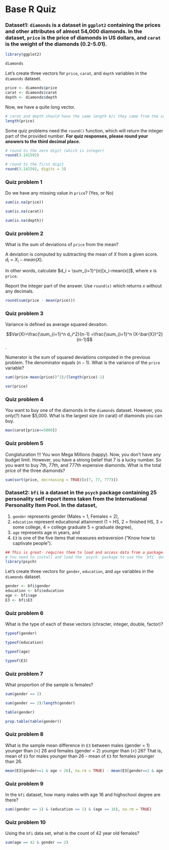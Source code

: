# Base R Quiz


### Dataset1: `diamonds` is a dataset in `ggplot2` containing the prices and other attributes of almost 54,000 diamonds. In the dataset, `price` is the price of diamonds in US dollars, and `carat` is the weight of the diamonds (0.2-5.01). 

```r
library(ggplot2)
```

```r
diamonds
```

Let's create three vectors for `price`, `carat`, and `depth` variables in the `diamonds` dataset. 
```r
price <- diamonds$price
carat <- diamonds$carat
depth <- diamonds$depth
```

Now, we have a quite long vector. 
```r
# carat and depth should have the same length b/c they came from the same dataset. 
length(price)
```

Some quiz problems need the `round()` function, which will return the integer part of the provided number. **For quiz responses, please round your answers to the third decimal place.**

```r
# round to the zero digit (which is integer)
round(3.141592)
```
```r
# round to the first digit
round(3.141592, digits = 3)
```


### Quiz problem 1

Do we have any missing value in `price`? (Yes, or No)

```r
sum(is.na(price))
```

```r
sum(is.na(carat))
```

```r
sum(is.na(depth))
```

### Quiz problem 2

What is the sum of deviations of `price` from the mean?  

A deviation is computed by subtracting the mean of $X$ from a given score. $d_i=X_i- mean(X)$.

In other words, calculate $d_i = \sum_{i=1}^{n}[x_i-mean(x)]$, where $x$ is `price`. 

Report the integer part of the answer.  Use `round(x)` which returns $x$ without any decimals. 

```r
round(sum(price - mean(price)))
```


### Quiz problem 3

Variance is defined as average squared devaiton. 

$$Var(X)=\frac{\sum_{i=1}^n d_i^2}{n-1} =\frac{\sum_{i=1}^n (X-\bar{X})^2}{n-1}$$.

Numerator is the sum of squared deviations computed in the previous problem. The denominator equals ($n-1$). What is the variance of the `price` variable? 


```r
sum((price-mean(price))^2)/(length(price)-1)
```

```r
var(price)
```



### Quiz problem 4

You want to buy one of the diamonds in the `diamonds` dataset. However, you only(?) have $5,000. What is the largest size (in carat) of diamonds you can buy. 

```r
max(carat[price<=5000])
```


### Quiz problem 5

Conglaturation !!! You won Mega Millions (happy). Now, you don't have any budget limit. However, you have a strong belief that 7 is a lucky number. So you want to buy 7th, 77th, and 777th expensive diamonds. What is the total price of the three diamonds?   

```r
sum(sort(price, decreasing = TRUE)[c(7, 77, 777)])
```


### Dataset2: `bfi` is a dataset in the `psych` package containing 25 personality self report items taken from the International Personality Item Pool. In the dataset, 

  1. `gender` represents gender (Males = 1, Females = 2), 
  2. `education` represent educational attainment (1 = HS, 2 = finished HS, 3 = some college, 4 = college graduate 5 = graduate degree), 
  3. `age` represents age in years, and 
  4. `E3` is one of the five items that measures extraversion ("Know how to captivate people"). 

  

```r
## This is great- requires them to load and access data from a package.
# You need to install and load the `psych` package to use the `bfi` dataset.
library(psych)
```

Let's create three vectors for `gender`, `education`, and `age` variables in the `diamonds` dataset. 

```r
gender <- bfi$gender
education <- bfi$education
age <- bfi$age
E3 <- bfi$E3
```

### Quiz problem 6

What is the type of each of these vectors (chracter, integer, double, factor)?

```r
typeof(gender)
```

```r
typeof(education)
```

```r
typeof(age)
```

```r
typeof(E3)
```



### Quiz problem 7

What proportion of the sample is females?


```r
sum(gender == 2)
```

```r
sum(gender == 2)/length(gender)
```

```r
table(gender)
```

```r
prop.table(table(gender))
```


### Quiz problem 8

What is the sample mean difference in `E3` between males (gender = 1) younger than (<) 26 and females (gender = 2) younger than (<) 26? That is, mean of `E3` for males younger than 26 - mean of `E3` for females younger than 26. 

```r
mean(E3[gender==1 & age < 26], na.rm = TRUE) - mean(E3[gender==2 & age < 26], na.rm = TRUE)
```

### Quiz problem 9

In the `bfi` dataset, how many males with age 16 and highschool degree are there? 

```r
sum((gender == 1) & (education == 1) & (age == 16), na.rm = TRUE)
```


### Quiz problem 10


Using the `bfi` data set, what is the count of 42 year old females?

```r
sum(age == 42 & gender == 2)
```


